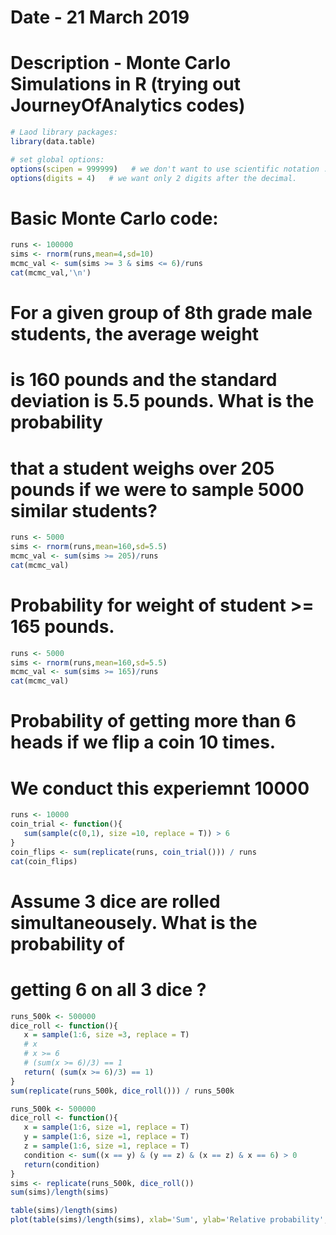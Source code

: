 # Date - 21 March 2019
# Description - Monte Carlo Simulations in R (trying out JourneyOfAnalytics codes)

```r
# Laod library packages:
library(data.table)

# set global options:
options(scipen = 999999)   # we don't want to use scientific notation .
options(digits = 4)   # we want only 2 digits after the decimal.

```
# Basic Monte Carlo code: 
```r
runs <- 100000
sims <- rnorm(runs,mean=4,sd=10)
mcmc_val <- sum(sims >= 3 & sims <= 6)/runs
cat(mcmc_val,'\n')
```

# For a given group of 8th grade male students, the average weight
# is 160 pounds and the standard deviation is 5.5 pounds. What is the probability
# that a student weighs over 205 pounds if we were to sample 5000 similar students?
```r
runs <- 5000
sims <- rnorm(runs,mean=160,sd=5.5)
mcmc_val <- sum(sims >= 205)/runs
cat(mcmc_val)
```
# Probability for weight of student >= 165 pounds.
```r
runs <- 5000
sims <- rnorm(runs,mean=160,sd=5.5)
mcmc_val <- sum(sims >= 165)/runs
cat(mcmc_val)
```
# Probability of getting more than 6 heads if we flip a coin 10 times.
# We conduct this experiemnt 10000
```r
runs <- 10000
coin_trial <- function(){
   sum(sample(c(0,1), size =10, replace = T)) > 6
}
coin_flips <- sum(replicate(runs, coin_trial())) / runs
cat(coin_flips)
```
# Assume 3 dice are rolled simultaneousely. What is the probability of 
# getting 6 on all 3 dice ?
```r
runs_500k <- 500000
dice_roll <- function(){
   x = sample(1:6, size =3, replace = T)
   # x
   # x >= 6
   # (sum(x >= 6)/3) == 1
   return( (sum(x >= 6)/3) == 1)
}
sum(replicate(runs_500k, dice_roll())) / runs_500k

runs_500k <- 500000
dice_roll <- function(){
   x = sample(1:6, size =1, replace = T)
   y = sample(1:6, size =1, replace = T)
   z = sample(1:6, size =1, replace = T)
   condition <- sum((x == y) & (y == z) & (x == z) & x == 6) > 0
   return(condition)
}
sims <- replicate(runs_500k, dice_roll())
sum(sims)/length(sims)
```
```r
table(sims)/length(sims)
plot(table(sims)/length(sims), xlab='Sum', ylab='Relative probability', main = '1 Roll of 3 Fair Dice and all 3 show up as a 6')
```






